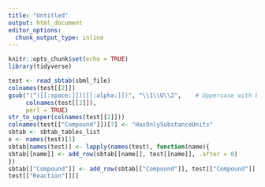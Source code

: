 ```yaml
---
title: "Untitled"
output: html_document
editor_options: 
  chunk_output_type: inline
---
```


```r
knitr::opts_chunk$set(echo = TRUE)
library(tidyverse)
```

```r
test <- read_sbtab(sbml_file)
colnames(test[[2]])
gsub("(^|[[:space:]])([[:alpha:]])", "\\1\\U\\2",    # Uppercase with Base R
     colnames(test[[2]]),
     perl = TRUE)
str_to_upper(colnames(test[[2]]))
colnames(test[["Compound"]])[7] <- "HasOnlySubstanceUnits"
sbtab <- sbtab_tables_list
x <- names(test)[1]
sbtab[names(test)] <- lapply(names(test), function(name){
sbtab[[name]] <- add_row(sbtab[[name]], test[[name]], .after = 0)
})
sbtab[["Compound"]] <- add_row(sbtab[["Compound"]], test[["Compound"]], .after = 0)
test[["Reaction"]][]

```

